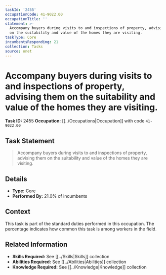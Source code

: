 ```yaml
---
taskId: '2455'
occupationCode: 41-9022.00
occupationTitle: ''
statement: >-
  Accompany buyers during visits to and inspections of property, advising them
  on the suitability and value of the homes they are visiting.
taskType: Core
incumbentsResponding: 21
collection: Tasks
source: onet
---
```

# Accompany buyers during visits to and inspections of property, advising them on the suitability and value of the homes they are visiting.

**Task ID:** 2455
**Occupation:** [[../Occupations|Occupation]] with code `41-9022.00`

## Task Statement

> Accompany buyers during visits to and inspections of property, advising them on the suitability and value of the homes they are visiting.

## Details

- **Type:** Core
- **Performed By:** 21.0% of incumbents

## Context

This task is part of the standard duties performed in this occupation. The percentage indicates how common this task is among workers in the field.

## Related Information

- **Skills Required:** See [[../Skills|Skills]] collection
- **Abilities Required:** See [[../Abilities|Abilities]] collection
- **Knowledge Required:** See [[../Knowledge|Knowledge]] collection
